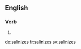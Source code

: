 ==English==

===Verb===
{{head|en|verb form}}

# {{en-third-person singular of|salinize}}

[[de:salinizes]]
[[fr:salinizes]]
[[sv:salinizes]]